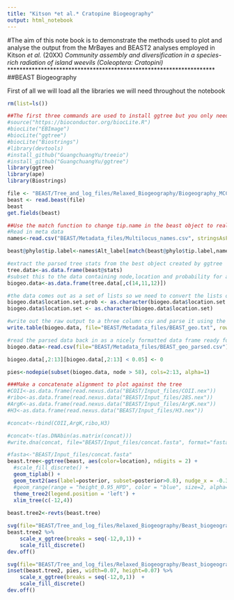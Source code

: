 ```yaml
---
title: "Kitson *et al.* Cratopine Biogeography"
output: html_notebook
---
```


#The aim of this note book is to demonstrate the methods used to plot and analyse the output from the MrBayes and BEAST2 analyses employed in Kitson *et al.* (20XX) *Community assembly and diversification in a species-rich radiation of island weevils (Coleoptera: Cratopini)*
********************************************************************
##BEAST Biogeography

First of all we will load all the libraries we will need throughout the notebook
```r
rm(list=ls())

##The first three commands are used to install ggtree but you only need to do this once
#source("https://bioconductor.org/biocLite.R")
#biocLite("EBImage")
#biocLite("ggtree")
#biocLite("Biostrings")
#library(devtools)
#install_github("GuangchuangYu/treeio")
#install_github("GuangchuangYu/ggtree")
library(ggtree)
library(ape)
library(Biostrings)
```

```r
file <- "BEAST/Tree_and_log_files/Relaxed_Biogeography/Biogeography_MCC.tree"
beast <- read.beast(file)
beast
get.fields(beast)
```

```r
##Use the match function to change tip.name in the beast object to real names
#Read in meta data
names<-read.csv("BEAST/Metadata_files/Multilocus_names.csv", stringsAsFactors = FALSE)

beast@phylo$tip.label<-names$Alt_label[match(beast@phylo$tip.label,names$Name)]
```

```r
#extract the parsed tree stats from the best object created by ggtree
tree.data<-as.data.frame(beast@stats)
#subset this to the data containing node,location and probability for all possible locations for each node
biogeo.data<-as.data.frame(tree.data[,c(14,11,12)])

#the data comes out as a set of lists so we need to convert the lists of locations and probabilities into character data for export
biogeo.data$location.set.prob <- as.character(biogeo.data$location.set.prob)
biogeo.data$location.set <- as.character(biogeo.data$location.set)

#write out the raw output to a three column csv and parse it using the file parse ggBEAST.py
write.table(biogeo.data, file="BEAST/Metadata_files/BEAST_geo.txt", row.names = FALSE, sep='\t')

#read the parsed data back in as a nicely formatted data frame ready for summarising and plotting
biogeo.data<-read.csv(file="BEAST/Metadata_files/BEAST_geo_parsed.csv")

biogeo.data[,2:13][biogeo.data[,2:13] < 0.05] <- 0

pies<-nodepie(subset(biogeo.data, node > 58), cols=2:13, alpha=1)


```

```r
###Make a concatenate alignment to plot against the tree
#COII<-as.data.frame(read.nexus.data("BEAST/Input_files/COII.nex"))
#ribo<-as.data.frame(read.nexus.data("BEAST/Input_files/28S.nex"))
#ArgK<-as.data.frame(read.nexus.data("BEAST/Input_files/ArgK.nex"))
#H3<-as.data.frame(read.nexus.data("BEAST/Input_files/H3.nex"))

#concat<-rbind(COII,ArgK,ribo,H3)

#concat<-t(as.DNAbin(as.matrix(concat)))
#write.dna(concat, file="BEAST/Input_files/concat.fasta", format="fasta", nbcol=100000, colw = 100000)
```


```r
#fasta<-"BEAST/Input_files/concat.fasta"
beast.tree<-ggtree(beast, aes(color=location), ndigits = 2) +
  #scale_fill_discrete() +
  geom_tiplab() +
  geom_text2(aes(label=posterior, subset=posterior>0.8), nudge_x = -0.3, nudge_y = 0.8) +
  #geom_range(range = "height_0.95_HPD", color = "blue", size=2, alpha=0.3) +
  theme_tree2(legend.position = 'left') +
  xlim_tree(c(-12,4))
  
beast.tree2<-revts(beast.tree)

svg(file="BEAST/Tree_and_log_files/Relaxed_Biogeography/Beast_biogeography.svg", width=16, height=8)
beast.tree2 %>%
    scale_x_ggtree(breaks = seq(-12,0,1)) +
    scale_fill_discrete()
dev.off()

svg(file="BEAST/Tree_and_log_files/Relaxed_Biogeography/Beast_biogeography_pies.svg", width=16, height=8)
inset(beast.tree2, pies, width=0.07, height=0.07) %>%
    scale_x_ggtree(breaks = seq(-12,0,1))  +
    scale_fill_discrete()
dev.off()

```

